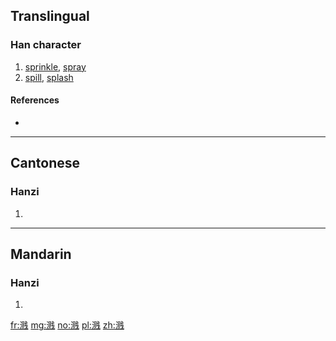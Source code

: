 {{also|濺}}
==Translingual==

===Han character===
{{Han char|rn=85|rad=水|as=09|sn=12|four=|canj=EBOJ}}

# [[sprinkle]], [[spray]]
# [[spill]], [[splash]]

====References====
* {{Han ref|kx=0639.111|hdz=31678.020|uh=6E85|ud=28293}}

----

==Cantonese==

===Hanzi===
{{yue-hanzi|jyut=|y=jin1, jin3|tra=濺}}

# {{defn|lang=yue|sort=水09}}

----

==Mandarin==

===Hanzi===
{{cmn-hanzi|tra=濺|pin=[[jiàn]] ([[jian4]])|wg=chien<sup>4</sup>}}

# {{defn|lang=cmn|sort=水09}}

[[fr:溅]]
[[mg:溅]]
[[no:溅]]
[[pl:溅]]
[[zh:溅]]